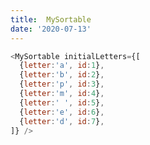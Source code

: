 ```yaml
---
title:  MySortable
date: '2020-07-13'
---
```




``` js react-live
<MySortable initialLetters={[
  {letter:'a', id:1},
  {letter:'b', id:2},
  {letter:'p', id:3},
  {letter:'m', id:4},
  {letter:' ', id:5},
  {letter:'e', id:6},
  {letter:'d', id:7},
]} />
```
